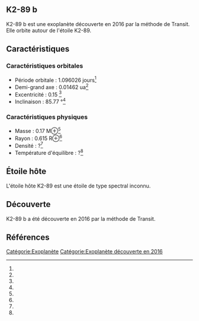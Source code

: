 == K2-89 b ==

{{Infobox Exoplanète
| nom = K2-89 b
| image = 
| légende = 
| étoile = K2-89
| constellation = 
| ascension_droite = 
| déclinaison = 
| distance = ?
| type_spectral = ?
| masse = 0.17 M⊕<ref></ref>
| rayon = 0.615 R⊕<ref></ref>
| densité = ?<ref></ref>
| gravité = ?<ref></ref>
| température = ?<ref></ref>
| période = 1.096026 j<ref></ref>
| demi_grand_axe = 0.01462 ua<ref></ref>
| excentricité = 0.15 <ref></ref>
| inclinaison = 85.77 °<ref></ref>
| méthode_découverte = Transit
| date_découverte = 2016
| statut = Confirmée
}}

K2-89 b est une exoplanète découverte en 2016 par la méthode de Transit. Elle orbite autour de l'étoile K2-89.

== Caractéristiques ==

=== Caractéristiques orbitales ===
* Période orbitale : 1.096026 jours<ref></ref>
* Demi-grand axe : 0.01462 ua<ref></ref>
* Excentricité : 0.15 <ref></ref>
* Inclinaison : 85.77 °<ref></ref>

=== Caractéristiques physiques ===
* Masse : 0.17 M⊕<ref></ref>
* Rayon : 0.615 R⊕<ref></ref>
* Densité : ?<ref></ref>
* Température d'équilibre : ?<ref></ref>

== Étoile hôte ==

{{Infobox Étoile
| nom = K2-89
| image = 
| légende = 
| constellation = 
| ascension_droite = 
| déclinaison = 
| distance = ?
| type_spectral = ?
| magnitude_absolue = 
| magnitude_apparente = 
| masse = ?<ref></ref>
| rayon = ?<ref></ref>
| température = ?<ref></ref>
| métallicité = ?<ref></ref>
| âge = ?<ref></ref>
}}

L'étoile hôte K2-89 est une étoile de type spectral inconnu.

== Découverte ==

K2-89 b a été découverte en 2016 par la méthode de Transit.

== Références ==
<references />

[[Catégorie:Exoplanète]]
[[Catégorie:Exoplanète découverte en 2016]]

